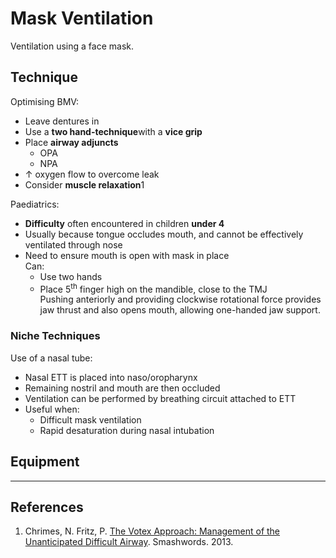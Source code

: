 # Mask Ventilation


Ventilation using a face mask.


## Technique

Optimising BMV:

* Leave dentures in
* Use a **two hand-technique**with a **vice grip**
* Place **airway adjuncts**
	* OPA
	* NPA
* ↑ oxygen flow to overcome leak
* Consider **muscle relaxation**1



Paediatrics:

* **Difficulty** often encountered in children **under 4**
* Usually because tongue occludes mouth, and cannot be effectively ventilated through nose
* Need to ensure mouth is open with mask in place\
Can:
	* Use two hands
	* Place 5^th^ finger high on the mandible, close to the TMJ\
	Pushing anteriorly and providing clockwise rotational force provides jaw thrust and also opens mouth, allowing one-handed jaw support.

### Niche Techniques

Use of a nasal tube:

* Nasal ETT is placed into naso/oropharynx
* Remaining nostril and mouth are then occluded
* Ventilation can be performed by breathing circuit attached to ETT
* Useful when:
	* Difficult mask ventilation
	* Rapid desaturation during nasal intubation


## Equipment



---

## References

1. Chrimes, N. Fritz, P. [The Votex Approach: Management of the Unanticipated Difficult Airway](https://www.smashwords.com/books/view/277513). Smashwords. 2013.